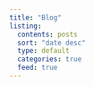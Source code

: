 ```yaml
---
title: "Blog"
listing:
  contents: posts
  sort: "date desc"
  type: default
  categories: true
  feed: true
---
```

